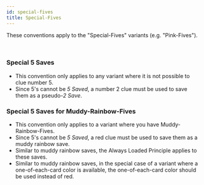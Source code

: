 ```yaml
---
id: special-fives
title: Special-Fives
---
```


These conventions apply to the "Special-Fives" variants (e.g. "Pink-Fives").

<br />

### Special 5 Saves

- This convention only applies to any variant where it is not possible to clue number 5.
- Since 5's cannot be _5 Saved_, a number 2 clue must be used to save them as a pseudo-_2 Save_.

### Special 5 Saves for Muddy-Rainbow-Fives

- This convention only applies to a variant where you have Muddy-Rainbow-Fives.
- Since 5's cannot be _5 Saved_, a red clue must be used to save them as a muddy rainbow save.
- Similar to muddy rainbow saves, the Always Loaded Principle applies to these saves.
- Similar to muddy rainbow saves, in the special case of a variant where a one-of-each-card color is available, the one-of-each-card color should be used instead of red.
